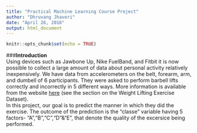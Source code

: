 ```yaml
---
title: "Practical Machine Learning Course Project"
author: "Dhruvang Jhaveri"
date: "April 26, 2016"
output: html_document
---
```


```r
knitr::opts_chunk$set(echo = TRUE)
```

###**Introduction**  
Using devices such as Jawbone Up, Nike FuelBand, and Fitbit it is now possible to collect a large amount of data about personal activity relatively inexpensively. We have data from accelerometers on the belt, forearm, arm, and dumbell of 6 participants. They were asked to perform barbell lifts correctly and incorrectly in 5 different ways. More information is available from the website [here](http://groupware.les.inf.puc-rio.br/har) (see the section on the Weight Lifting Exercise Dataset).  
In this project, our goal is to predict the manner in which they did the exercise. The outcome of the prediction is the "classe" variable having 5 factors- "A","B","C","D"&"E", that denote the quality of the excersice being performed.  
